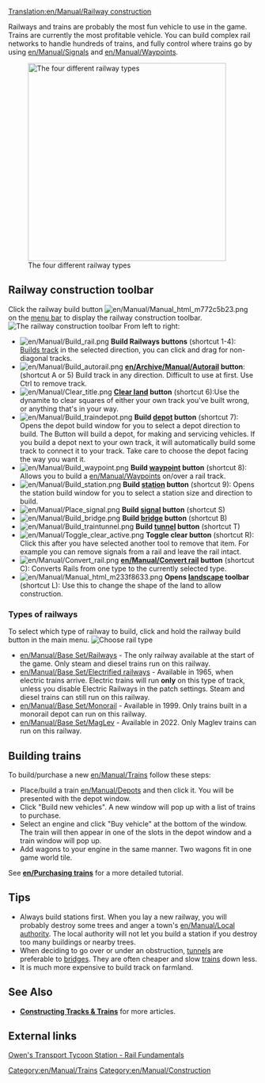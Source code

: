 [[Translation:en/Manual/Railway construction]]
{{en/Manual/Navigation}}

Railways and trains are probably the most fun vehicle to use in the game.  Trains are currently the most profitable vehicle.  You can build complex rail networks to handle hundreds of trains, and fully control where trains go by using [[en/Manual/Signals]] and [[en/Manual/Waypoints]].

[[File:en/Manual/4 Types of railway.png|thumb|none|400px|The four different railway types]]

==Railway construction toolbar==
Click the railway build button [[File:en/Manual/Manual html m772c5b23.png]] on the [[en/Manual/Game interface#the-menu-bar|menu bar]] to display the railway construction toolbar.
[[File:en/Manual/Railroad Construction.png|none|frame|The railway construction toolbar]]
From left to right:
*[[File:en/Manual/Build rail.png]] '''Build Railways buttons''' (shortcut 1-4): [[en/Manual/Building tracks|Builds track]] in the selected direction, you can click and drag for non-diagonal tracks.
*[[File:en/Manual/Build autorail.png]] '''[[en/Archive/Manual/Autorail]] button''': (shortcut A or 5) Build track in any direction. Difficult to use at first. Use Ctrl to remove track.
*[[File:en/Manual/Clear title.png]] '''[[en/Manual/Landscaping|Clear land]] button''' (shortcut 6):Use the dynamite to clear squares of either your own track you've built wrong, or anything that's in your way.
*[[File:en/Manual/Build traindepot.png]] '''Build [[en/Manual/Depots|depot]] button''' (shortcut 7): Opens the depot build window for you to select a depot direction to build. The Button will build a depot, for making and servicing vehicles. If you build a depot next to your own track, it will automatically build some track to connect it to your track. Take care to choose the depot facing the way you want it.
*[[File:en/Manual/Build waypoint.png]] '''Build [[en/Manual/Waypoints|waypoint]] button''' (shortcut 8): Allows you to build a [[en/Manual/Waypoints]] on/over a rail track.
*[[File:en/Manual/Build station.png]] '''Build [[en/Manual/Stations|station]] button''' (shortcut 9): Opens the station build window for you to select a station size and direction to build.
*[[File:en/Manual/Place signal.png]] '''Build [[en/Manual/Signals|signal]] button''' (shortcut S)
*[[File:en/Manual/Build bridge.png]] '''Build [[en/Manual/Bridges|bridge]] button''' (shortcut B)
*[[File:en/Manual/Build traintunnel.png]] '''Build [[en/Manual/Tunnels|tunnel]] button''' (shortcut T) 
*[[File:en/Manual/Toggle clear active.png]] '''Toggle clear button''' (shortcut R): Click this after you have selected another tool to remove that item. For example you can remove signals from a rail and leave the rail intact.
*[[File:en/Manual/Convert rail.png]] '''[[en/Manual/Convert rail]] button''' (shortcut C): Converts Rails from one type to the currently selected type.
*[[File:en/Manual/Manual html m233f8633.png]] '''Opens [[en/Manual/Landscaping|landscape]] toolbar''' (shortcut L): Use this to change the shape of the land to allow construction.

===Types of railways===
To select which type of railway to build, click and hold the railway build button in the main menu.
[[File:en/Manual/Openttd-rail1.png|none|frame|Choose rail type]]
* [[en/Manual/Base Set/Railways]] - The only railway available at the start of the game. Only steam and diesel trains run on this railway.
* [[en/Manual/Base Set/Electrified railways]] - Available in 1965, when electric trains arrive. Electric trains will run '''only''' on this type of track, unless you disable Electric Railways in the patch settings. Steam and diesel trains can still run on this railway.
* [[en/Manual/Base Set/Monorail]] - Available in 1999. Only trains built in a monorail depot can run on this railway.
* [[en/Manual/Base Set/MagLev]] - Available in 2022. Only Maglev trains can run on this railway.

==Building trains==
To build/purchase a new [[en/Manual/Trains]] follow these steps:
*Place/build a train [[en/Manual/Depots]] and then click it. You will be presented with the depot window. 
*Click "Build new vehicles". A new window will pop up with a list of trains to purchase. 
*Select an engine and click "Buy vehicle" at the bottom of the window. The train will then appear in one of the slots in the depot window and a train window will pop up. 
*Add wagons to your engine in the same manner. Two wagons fit in one game world tile.


See '''[[en/Purchasing trains]]''' for a more detailed tutorial.

==Tips==
* Always build stations first.  When you lay a new railway, you will probably destroy some trees and anger a town's [[en/Manual/Local authority]].  The local authority will not let you build a station if you destroy too many buildings or nearby trees.
* When deciding to go over or under an obstruction, [[en/Manual/Tunnels|tunnels]] are preferable to [[en/Manual/Bridges|bridges]]. They are often cheaper and slow [[en/Manual/Trains|trains]] down less.
* It is much more expensive to build track on farmland.



==See Also==
* '''[[en/Constructing tracks and trains|Constructing Tracks & Trains]]''' for more articles.

==External links==
[http://www.transporttycoon.net/rail Owen's Transport Tycoon Station - Rail Fundamentals]

[[Category:en/Manual/Trains]]
[[Category:en/Manual/Construction]]